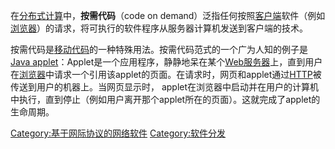 {{Unreferenced|time=2021-09-29T12:51:36+00:00}}
在[[分布式计算|分布式计算]]中，'''按需代码'''（code on demand）泛指任何按照[[客户端|客户端]]软件（例如[[浏览器|浏览器]]）的请求，将可执行的软件程序从服务器计算机发送到客户端的技术。

按需代码是[[移动代码|移动代码]]的一种特殊用法。按需代码范式的一个广为人知的例子是[[Applet|Java applet]]：Applet是一个应用程序，静静地呆在某个[[網頁伺服器|Web服务器]]上，直到用户在[[网页浏览器|浏览器]]中请求一个引用该applet的页面。在请求时，网页和applet通过[[超文本传输协议|HTTP]]被传送到用户的机器上。当网页显示时， applet在浏览器中启动并在用户的计算机中执行，直到停止（例如用户离开那个applet所在的页面）。这就完成了applet的生命周期。

{{计算机小作品}}

[[Category:基于网际协议的网络软件|Category:基于网际协议的网络软件]]
[[Category:软件分发|Category:软件分发]]